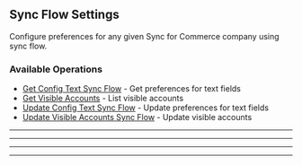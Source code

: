 
## Sync Flow Settings
Configure preferences for any given Sync for Commerce company using sync flow.

### Available Operations

* [Get Config Text Sync Flow](/go/sync_flow_settings/get_config_text_sync_flow) - Get preferences for text fields
* [Get Visible Accounts](/go/sync_flow_settings/get_visible_accounts) - List visible accounts
* [Update Config Text Sync Flow](/go/sync_flow_settings/update_config_text_sync_flow) - Update preferences for text fields
* [Update Visible Accounts Sync Flow](/go/sync_flow_settings/update_visible_accounts_sync_flow) - Update visible accounts

---
<GetConfigTextSyncFlow />

---
<GetVisibleAccounts />

---
<UpdateConfigTextSyncFlow />

---
<UpdateVisibleAccountsSyncFlow />
